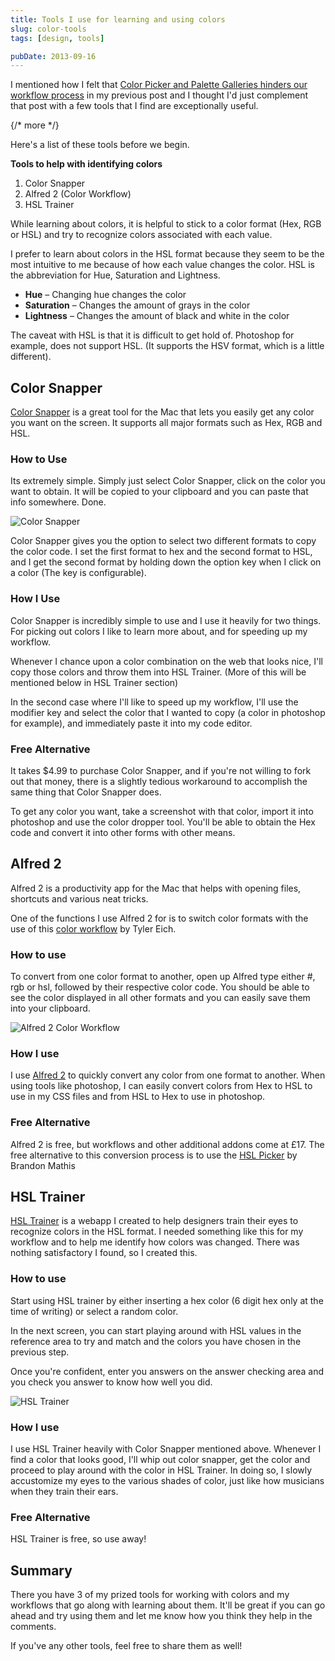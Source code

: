 ```yaml
---
title: Tools I use for learning and using colors
slug: color-tools
tags: [design, tools]

pubDate: 2013-09-16
---
```


I mentioned how I felt that <a href="http://zellwk.com/blog/why-color-pickers-and-palettes-are-bad-for-you/">Color Picker and Palette Galleries hinders our workflow process</a> in my previous post and I thought I'd just complement that post with a few tools that I find are exceptionally useful.

{/* more */}

Here's a list of these tools before we begin.

**Tools to help with identifying colors**

1. Color Snapper
2. Alfred 2 (Color Workflow)
3. HSL Trainer

While learning about colors, it is helpful to stick to a color format (Hex, RGB or HSL) and try to recognize colors associated with each value.

I prefer to learn about colors in the HSL format because they seem to be the most intuitive to me because of how each value changes the color. HSL is the abbreviation for Hue, Saturation and Lightness.

- **Hue** – Changing hue changes the color
- **Saturation** – Changes the amount of grays in the color
- **Lightness** – Changes the amount of black and white in the color

The caveat with HSL is that it is difficult to get hold of. Photoshop for example, does not support HSL. (It supports the HSV format, which is a little different).

## Color Snapper

[Color Snapper][2] is a great tool for the Mac that lets you easily get any color you want on the screen. It supports all major formats such as Hex, RGB and HSL.

### How to Use

Its extremely simple. Simply just select Color Snapper, click on the color you want to obtain. It will be copied to your clipboard and you can paste that info somewhere. Done.

![Color Snapper][image-1]

Color Snapper gives you the option to select two different formats to copy the color code. I set the first format to hex and the second format to HSL, and I get the second format by holding down the option key when I click on a color (The key is configurable).

### How I Use

Color Snapper is incredibly simple to use and I use it heavily for two things. For picking out colors I like to learn more about, and for speeding up my workflow.

Whenever I chance upon a color combination on the web that looks nice, I'll copy those colors and throw them into HSL Trainer. (More of this will be mentioned below in HSL Trainer section)

In the second case where I'll like to speed up my workflow, I'll use the modifier key and select the color that I wanted to copy (a color in photoshop for example), and immediately paste it into my code editor.

### Free Alternative

It takes $4.99 to purchase Color Snapper, and if you're not willing to fork out that money, there is a slightly tedious workaround to accomplish the same thing that Color Snapper does.

To get any color you want, take a screenshot with that color, import it into photoshop and use the color dropper tool. You'll be able to obtain the Hex code and convert it into other forms with other means.

## Alfred 2

Alfred 2 is a productivity app for the Mac that helps with opening files, shortcuts and various neat tricks.

One of the functions I use Alfred 2 for is to switch color formats with the use of this [color workflow][3] by Tyler Eich.

### How to use

To convert from one color format to another, open up Alfred type either #, rgb or hsl, followed by their respective color code. You should be able to see the color displayed in all other formats and you can easily save them into your clipboard.

![][image-2]

### How I use

I use [Alfred 2][4] to quickly convert any color from one format to another. When using tools like photoshop, I can easily convert colors from Hex to HSL to use in my CSS files and from HSL to Hex to use in photoshop.

### Free Alternative

Alfred 2 is free, but workflows and other additional addons come at £17. The free alternative to this conversion process is to use the [HSL Picker][5] by Brandon Mathis

## HSL Trainer

[HSL Trainer][7] is a webapp I created to help designers train their eyes to recognize colors in the HSL format. I needed something like this for my workflow and to help me identify how colors was changed. There was nothing satisfactory I found, so I created this.

### How to use

Start using HSL trainer by either inserting a hex color (6 digit hex only at the time of writing) or select a random color.

In the next screen, you can start playing around with HSL values in the reference area to try and match and the colors you have chosen in the previous step.

Once you're confident, enter you answers on the answer checking area and you check you answer to know how well you did.

![HSL Trainer][image-3]

### How I use

I use HSL Trainer heavily with Color Snapper mentioned above. Whenever I find a color that looks good, I'll whip out color snapper, get the color and proceed to play around with the color in HSL Trainer. In doing so, I slowly accustomize my eyes to the various shades of color, just like how musicians when they train their ears.

### Free Alternative

HSL Trainer is free, so use away!

## Summary

There you have 3 of my prized tools for working with colors and my workflows that go along with learning about them. It'll be great if you can go ahead and try using them and let me know how you think they help in the comments.

If you've any other tools, feel free to share them as well!

[2]: http://colorsnapper.com 'Color Snapper'
[3]: http://www.alfredforum.com/topic/805-colors%E2%80%94a-css-color-conversion-workflow-with-color-picker-support/
[4]: http://www.alfredapp.com 'Alfred 2'
[5]: http://hslpicker.com 'HSL Picker'
[7]: http://hsltrainer.herokuapp.com 'HSL Trainer'
[image-1]: /images/2013/09/color-snapper.png 'Color Snapper'
[image-2]: /images/2013/09/alfred-color-workflow.png 'Alfred 2 Color Workflow'
[image-3]: /images/2013/09/hsl-trainer.jpg 'HSL Trainer'
